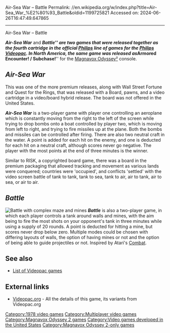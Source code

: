 Air-Sea War – Battle
Permalink: //en.wikipedia.org/w/index.php?title=Air-Sea_War_%E2%80%93_Battle&oldid=1199725821
Accessed on: 2024-06-26T16:47:49.647865



------
Air-Sea War – Battle
{{short description|1978 video game}}
{{Multiple issues|
{{single source|date=September 2023}}
{{refimprove|date=October 2017}}
}}
{{Infobox video game
|title = Air-Sea War - Battle
| image = Air-Sea War - Battle Coverart.png
|caption =
|developer =
|publisher = [[Philips]],  [[Magnavox]]
|designer =
|series =
|engine =
|released = [[1978 in video gaming|1978]]
|genre = Compilation
|modes =  Players: 2 (simultaneous) <sup>[http://www.dieterkoenig.at/ccc/po/s_po_games_04.htm]</sup>
|platforms = [[Philips]] [[Videopac]] (Europe)<br/>[[Magnavox Odyssey²]] ([[United States|US]])
}}

'''''Air-Sea War''''' and '''''Battle''''' are two games that were released together as the fourth cartridge in the official [[Philips]] line of games for the [[Magnavox Odyssey²|Philips Videopac]]. In North America, the same game was released as '''''Armored Encounter! / Subchase!''''' for the [[Magnavox Odyssey²]] console.

==''Air-Sea War''==
This was one of the more premium releases, along with Wall Street Fortune and Quest for the Rings, that was released with a Board, pawns, and a video cartridge in a video/board hybrid release.  The board was not offered in the United States.

'''''Air-Sea War''''' is a two-player game with player one controlling an aeroplane which is constantly moving from the right to the left of the screen while trying to drop bombs onto a boat controlled by player two, which is moving from left to right, and trying to fire missiles up at the plane. Both the bombs and missiles can be controlled after firing. There are also two neutral craft in the water. A point is added for each hit on the enemy, and one is deducted for each hit on a neutral craft, although scores never go negative. The player with the most points at the end of three minutes is the winner.

Similar to RISK, a copyrighted board game, there was a board in the premium packaging that allowed tracking and movement as various lands were conquered;   countries were 'occupied', and conflicts 'settled' with the video screen battle of tank to tank, tank to sea, tank to air, air to tank, air to sea, or air to air.

==''Battle''==
[[File:Panzerschlacht.svg|thumb|Battle with complex maze and mines]]
'''''Battle''''' is also a two-player game, in which each player controls a tank around walls and mines, with the aim being to fire the most shots on your opponent's tank in three minutes while using a supply of 20 rounds. A point is deducted for hitting a mine, but scores never drop below zero. Multiple modes could be chosen with differing layouts of walls, the option of having mines or not and the option of being able to guide projectiles or not. Inspired by Atari's [[Combat (video game)|Combat]].

==See also==
* [[List of Videopac games]]

==External links==
* [https://web.archive.org/web/20110405021203/http://videopac.org/database/index.php?id=5 Videopac.org] - All the details of this game, its variants from Videopac.org

{{DEFAULTSORT:Air-Sea War - Battle (Videopac game)}}
[[Category:1978 video games]]
[[Category:Multiplayer video games]]
[[Category:Magnavox Odyssey 2 games]]
[[Category:Video games developed in the United States]]
[[Category:Magnavox Odyssey 2-only games]]

{{action-videogame-stub}}